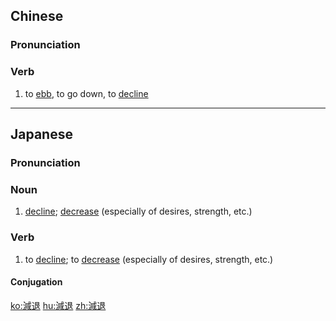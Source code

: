 {{also|减退}}
==Chinese==
{{zh-forms|s=减退}}

===Pronunciation===
{{zh-pron
|m=jiǎntuì
|cat=v
}}

===Verb===
{{zh-verb}}

# to [[ebb]], to go down, to [[decline]]

----

==Japanese==
{{ja-kanjitab|yomi=o|げん|たい}}

===Pronunciation===
{{ja-pron|げんたい|y=o}}

===Noun===
{{ja-noun|げんたい}}

# [[decline]]; [[decrease]] (especially of desires, strength, etc.)

===Verb===
{{ja-verb-suru|げんたい}}

# to [[decline]]; to [[decrease]] (especially of desires, strength, etc.)

====Conjugation====
{{ja-suru|げんたい}}

[[ko:減退]]
[[hu:減退]]
[[zh:減退]]